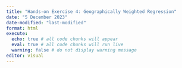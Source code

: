 ```yaml
---
title: "Hands-on Exercise 4: Geographically Weighted Regression"
date: "5 December 2023"
date-modified: "last-modified"
format: html
execute: 
  echo: true # all code chunks will appear
  eval: true # all code chunks will run live
  warning: false # do not display warning message
editor: visual
---
```

